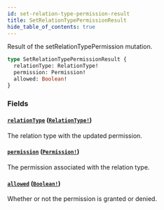 ```yaml
---
id: set-relation-type-permission-result
title: SetRelationTypePermissionResult
hide_table_of_contents: true
---
```



Result of the setRelationTypePermission mutation.

```graphql
type SetRelationTypePermissionResult {
  relationType: RelationType!
  permission: Permission!
  allowed: Boolean!
}
```


### Fields

#### [`relationType`](#) ([`RelationType!`](/docs/directory-api-reference/schema/relation-types/objects/relation-type))

The relation type with the updated permission.


#### [`permission`](#) ([`Permission!`](/docs/directory-api-reference/schema/permissions/objects/permission))

The permission associated with the relation type.


#### [`allowed`](#) ([`Boolean!`](/docs/directory-api-reference/schema/common/scalars/boolean))

Whether or not the permission is granted or denied.




